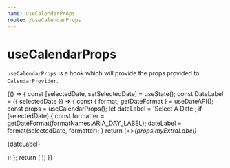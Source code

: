 ```yaml
---
name: useCalendarProps
route: /useCalendarProps
---
```


# useCalendarProps

`useCalendarProps` is a hook which will provide the props provided to `CalendarProvider`.

<Playground>
{() => {
    const [selectedDate, setSelectedDate] = useState();
    const DateLabel = ({ selectedDate }) => {
        const { format, getDateFormat } = useDateAPI();
        const props = useCalendarProps();
        let dateLabel = 'Select A Date';
        if (selectedDate) {
            const formatter = getDateFormat(formatNames.ARIA_DAY_LABEL);
            dateLabel = format(selectedDate, formatter);
        }
        return (<><i>{props.myExtraLabel}</i><p>{dateLabel}</p></>);
    };
    return (
        <CalendarProvider
            adapter={dateAdapter}
            onCalendarChange={setSelectedDate}
            myExtraLabel={"Add any additonal props you need and access them with useCalendarProps"}
        > 
            <DateLabel selectedDate={selectedDate}/>
            <Calendar />
        </CalendarProvider>
    );
}}
</Playground>
